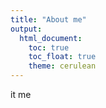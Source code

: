 ```yaml
---
title: "About me"
output: 
  html_document:
    toc: true
    toc_float: true
    theme: cerulean
---
```


it me
